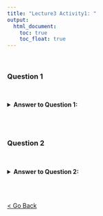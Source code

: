 ```yaml
---
title: "Lecture3 Activity1: "
output:
  html_document: 
    toc: true
    toc_float: true
---
```

<br>

### Question 1


<br>

<details>
  <summary><strong>Answer to Question 1:</strong></summary>
  
<br>


</details>
<br><br>

### Question 2


<br>

<details>
  <summary><strong>Answer to Question 2:</strong></summary>
  
<br>



</details>
<br><br>

<a href="schedule.html">< Go Back</a>
